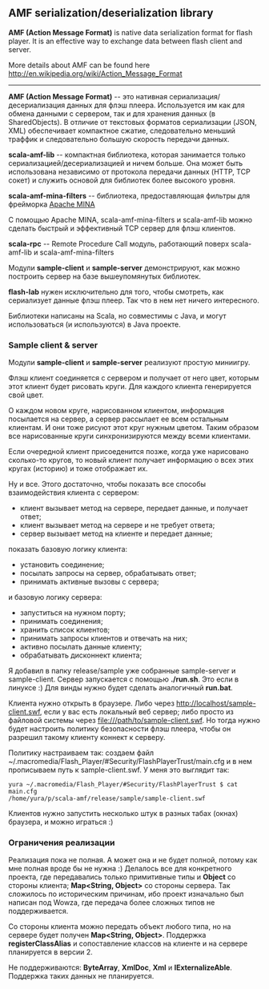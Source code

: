 ==AMF serialization/deserialization library==

'''AMF (Action Message Format)''' is native data serialization format for flash player. It is an effective way to exchange data between flash client and server.

More details about AMF can be found here http://en.wikipedia.org/wiki/Action_Message_Format

----
 
'''AMF (Action Message Format)''' -- это нативная сериализация/десериализация данных для флэш плеера. Используется им как для обмена данными с сервером, так и для хранения данных (в SharedObjects). В отличие от текстовых форматов сериализации (JSON, XML) обеспечивает компактное сжатие, следовательно меньший траффик и следовательно большую скорость передачи данных.

'''scala-amf-lib''' -- компактная библиотека, которая занимается только сериализацией/десериализацией и ничем больше. Она может быть использована независимо от протокола передачи данных (HTTP, TCP сокет) и служить основой для библиотек более высокого уровня.

'''scala-amf-mina-filters''' -- библиотека, предоставляющая фильтры для фрейморка [http://mina.apache.org/ Apache MINA]

С помощью Apache MINA, scala-amf-mina-filters и scala-amf-lib можно сделать быстрый и эффективный TCP сервер для флэш клиентов.

'''scala-rpc''' -- Remote Procedure Call модуль, работающий поверх scala-amf-lib и scala-amf-mina-filters

Модули '''sample-client''' и '''sample-server''' демонстрируют, как можно построить сервер на базе вышеупомянутых библиотек.

'''flash-lab''' нужен исключительно для того, чтобы смотреть, как сериализует данные флэш плеер. Так что в нем нет ничего интересного.

Библиотеки написаны на Scala, но совместимы с Java, и могут использоваться (и используются) в Java проекте.


===Sample client & server===

Модули '''sample-client''' и '''sample-server''' реализуют простую миниигру. 

Флэш клиент соединяется с сервером и получает от него цвет, которым этот клиент будет рисовать круги. Для каждого клиента генерируется свой цвет. 

О каждом новом круге, нарисованном клиентом, информация посылается на сервер, а сервер рассылает ее всем остальным клиентам. И они тоже рисуют этот круг нужным цветом. Таким образом все нарисованные круги синхронизируются между всеми клиентами.

Если очередной клиент присоеденится позже, когда уже нарисовано сколько-то кругов, то новый клиент получает информацию о всех этих кругах (историю) и тоже отображает их.

Ну и все. Этого достаточно, чтобы показать все способы взаимодействия клиента с сервером:
* клиент вызывает метод на сервере, передает данные, и получает ответ;
* клиент вызывает метод на сервере и не требует ответа;
* сервер вызывает метод на клиенте и передает данные;

показать базовую логику клиента:
* установить соединение;
* посылать запросы на сервер, обрабатывать ответ;
* принимать активные вызовы с сервера;

и базовую логику сервера:
* запуститься на нужном порту;
* принимать соединения;
* хранить список клиентов;
* принимать запросы клиентов и отвечать на них;
* активно посылать данные клиенту;
* обрабатывать дисконнект клиента;

Я добавил в папку release/sample уже собранные sample-server и sample-client. Сервер запускается с помощью '''./run.sh'''. Это если в линуксе :) Для винды нужно будет сделать аналогичный '''run.bat'''. 

Клиента нужно открыть в браузере. Либо через http://localhost/sample-client.swf, если у вас есть локальный веб сервер; либо просто из файловой системы через file:///path/to/sample-client.swf. Но тогда нужно будет настроить политику безопасности флэш плеера, чтобы он разрешил такому клиенту коннект к серверу. 

Политику настраиваем так: создаем файл ~/.macromedia/Flash_Player/#Security/FlashPlayerTrust/main.cfg и в нем прописываем путь к sample-client.swf. У меня это выглядит так:
<pre>
yura ~/.macromedia/Flash_Player/#Security/FlashPlayerTrust $ cat main.cfg
/home/yura/p/scala-amf/release/sample/sample-client.swf
</pre>

Клиентов нужно запустить несколько штук в разных табах (окнах) браузера, и можно играться :)


===Ограничения реализации===

Реализация пока не полная. А может она и не будет полной, потому как мне полная вроде бы не нужна :) Делалось все для конкретного проекта, где передавались только примитивные типы и '''Object''' со стороны клиента; '''Map&lt;String, Object&gt;''' со стороны сервера. Так сложилось по историческим причинам, ибо проект изначально был написан под Wowza, где передача более сложных типов не поддерживается.

Со стороны клиента можно передать объект любого типа, но на сервере будет получен '''Map&lt;String, Object&gt;'''. Поддержка '''registerClassAlias''' и сопоставление классов на клиенте и на сервере планируется в версии 2. 

Не поддерживаются: '''ByteArray''', '''XmlDoc''', '''Xml''' и '''IExternalizeAble'''. Поддержка таких данных не планируется. 

